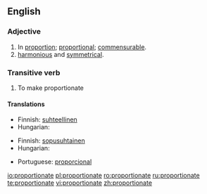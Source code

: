 ==English==

===Adjective===
{{en-adj}}

# In [[proportion]]; [[proportional]]; [[commensurable]].
# [[Harmonious|harmonious]] and [[symmetrical]].

===Transitive verb===
{{rfc-trverb|Transitive verb}}
{{en-verb|proportionat|ing}}

# To make proportionate

====Translations====
{{trans-top|proportional}}
*Finnish: [[suhteellinen]]
*Hungarian: {{t|hu|arányos}}
{{trans-bottom}}

{{trans-top|harmonious and symmetrical}}
*Finnish: [[sopusuhtainen]]
*Hungarian: {{t|hu|arányos}}
{{trans-mid}}
*Portuguese: [[proporcional]]
{{trans-bottom}}

[[io:proportionate]]
[[pl:proportionate]]
[[ro:proportionate]]
[[ru:proportionate]]
[[te:proportionate]]
[[vi:proportionate]]
[[zh:proportionate]]